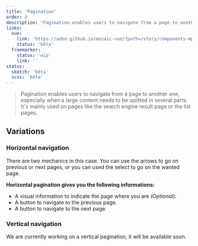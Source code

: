 ```yaml
---
title: 'Pagination'
order: 8
description: "Pagination enables users to navigate from a page to another one, especially when a large content needs to be splitted in several parts. It's mainly used on pages like the search engine result page or the list pages."
links: 
  vue:
    link: 'https://adeo.github.io/mozaic-vue/?path=/story/components-mpagination--try-it'
    status: 'bêta'
  freemarker:
    status: 'wip'
    link: ''
status:
  sketch: 'bêta'
  scss: 'bêta'
---
```


> Pagination enables users to navigate from a page to another one, especially when a large content needs to be splitted in several parts. It's mainly used on pages like the search engine result page or the list pages.

## Variations

### Horizontal navigation

There are two mechanics in this case. You can use the arrows to go on previous or next pages, or you can used the select to go on the wanted page.

<Preview path="pagination" nude />

**Horizontal pagination gives you the following informations:**

- A visual information to indicate the page where you are _(Optional)_.
- A button to navigate to the previous page.
- A button to navigate to the next page.

### Vertical navigation

<Highlight theme="warning" title="Work in progress">
  We are currently working on a vertical pagination, it will be available soon.
</Highlight>
